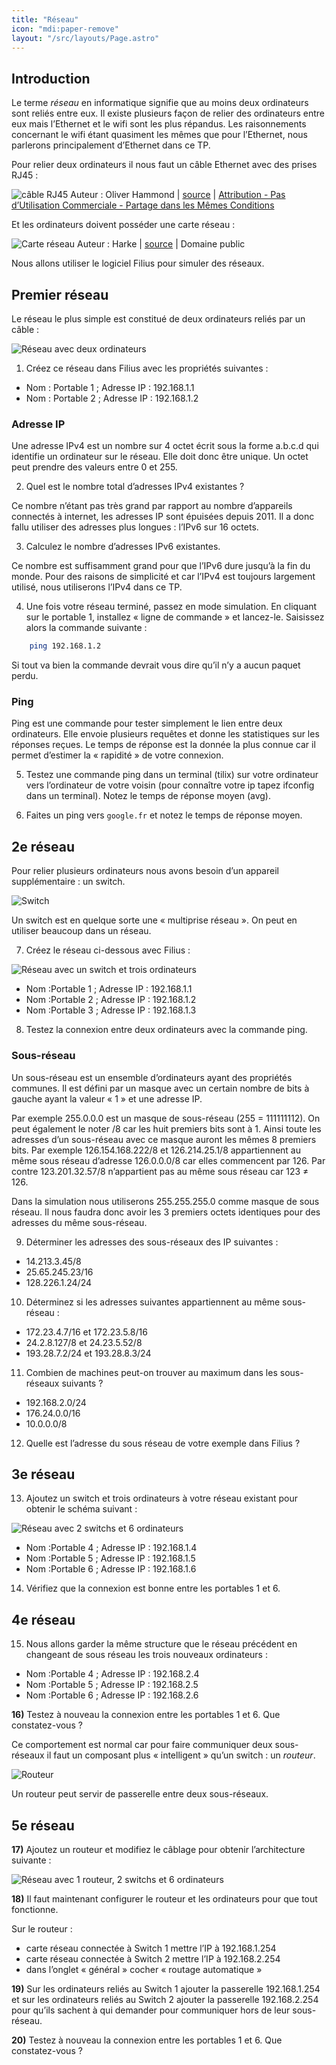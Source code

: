 ```yaml
---
title: "Réseau"
icon: "mdi:paper-remove"
layout: "/src/layouts/Page.astro"
---
```


## Introduction

Le terme _réseau_ en informatique signifie que au moins deux ordinateurs sont
reliés entre eux. Il existe plusieurs façon de relier des ordinateurs entre
eux mais l’Ethernet et le wifi sont les plus répandus. Les raisonnements
concernant le wifi étant quasiment les mêmes que pour l’Ethernet, nous
parlerons principalement d’Ethernet dans ce TP.

Pour relier deux ordinateurs il nous faut un câble Ethernet avec des prises
RJ45 :

![câble RJ45](/public/rj45.jpg) Auteur : Oliver Hammond | [source](https://www.flickr.com/photos/olivander/76685908/) | [Attribution - Pas d’Utilisation Commerciale - Partage dans les Mêmes Conditions](https://creativecommons.org/licenses/by-nc-sa/2.0/)

Et les ordinateurs doivent posséder une carte réseau :

![Carte réseau](/public/carte.jpg) Auteur : Harke | [source](https://commons.wikimedia.org/wiki/File:GB_Network_PCI_Card.jpg) | Domaine public

Nous allons utiliser le logiciel Filius pour simuler des réseaux.

## Premier réseau

Le réseau le plus simple est constitué de deux ordinateurs reliés par un câble
:

![Réseau avec deux ordinateurs](/public/reseau1.png)

1. Créez ce réseau dans Filius avec les propriétés suivantes :

  * Nom : Portable 1 ; Adresse IP : 192.168.1.1
  * Nom : Portable 2 ; Adresse IP : 192.168.1.2

### Adresse IP

Une adresse IPv4 est un nombre sur 4 octet écrit sous la forme a.b.c.d qui
identifie un ordinateur sur le réseau. Elle doit donc être unique. Un octet
peut prendre des valeurs entre 0 et 255.

2. Quel est le nombre total d’adresses IPv4 existantes ?

Ce nombre n’étant pas très grand par rapport au nombre d’appareils connectés à
internet, les adresses IP sont épuisées depuis 2011. Il a donc fallu utiliser
des adresses plus longues : l’IPv6 sur 16 octets.

3. Calculez le nombre d’adresses IPv6 existantes.

Ce nombre est suffisamment grand pour que l’IPv6 dure jusqu’à la fin du monde.
Pour des raisons de simplicité et car l’IPv4 est toujours largement utilisé,
nous utiliserons l’IPv4 dans ce TP.

4. Une fois votre réseau terminé, passez en mode simulation. En cliquant
sur le portable 1, installez « ligne de commande » et lancez-le. Saisissez
alors la commande suivante :

```bash
    ping 192.168.1.2
```

Si tout va bien la commande devrait vous dire qu’il n’y a aucun paquet perdu.

### Ping

Ping est une commande pour tester simplement le lien entre deux ordinateurs.
Elle envoie plusieurs requêtes et donne les statistiques sur les réponses
reçues. Le temps de réponse est la donnée la plus connue car il permet
d’estimer la « rapidité » de votre connexion.

5. Testez une commande ping dans un terminal (tilix) sur votre ordinateur
vers l’ordinateur de votre voisin (pour connaître votre ip tapez ifconfig dans
un terminal).  Notez le temps de réponse moyen (avg).

6. Faites un ping vers `google.fr` et notez le temps de réponse moyen.

## 2e réseau

Pour relier plusieurs ordinateurs nous avons besoin d’un appareil
supplémentaire : un switch.

![Switch](/public/switch.jpg)

Un switch est en quelque sorte une « multiprise réseau ». On peut en utiliser
beaucoup dans un réseau.

7. Créez le réseau ci-dessous avec Filius :

![Réseau avec un switch et trois ordinateurs](/public/reseau2.png)

  * Nom :Portable 1 ; Adresse IP : 192.168.1.1
  * Nom :Portable 2 ; Adresse IP : 192.168.1.2
  * Nom :Portable 3 ; Adresse IP : 192.168.1.3

8. Testez la connexion entre deux ordinateurs avec la commande ping.

### Sous-réseau

Un sous-réseau est un ensemble d’ordinateurs ayant des propriétés communes. Il
est défini par un masque avec un certain nombre de bits à gauche ayant la
valeur « 1 » et une adresse IP.

Par exemple 255.0.0.0 est un masque de sous-réseau (255 = 111111112). On peut
également le noter /8 car les huit premiers bits sont à 1. Ainsi toute les
adresses d’un sous-réseau avec ce masque auront les mêmes 8 premiers bits. Par
exemple 126.154.168.222/8 et 126.214.25.1/8 appartiennent au même sous réseau
d’adresse 126.0.0.0/8 car elles commencent par 126. Par contre 123.201.32.57/8
n’appartient pas au même sous réseau car 123 ≠ 126.

Dans la simulation nous utiliserons 255.255.255.0 comme masque de sous réseau.
Il nous faudra donc avoir les 3 premiers octets identiques pour des adresses
du même sous-réseau.

9. Déterminer les adresses des sous-réseaux des IP suivantes :

  * 14.213.3.45/8
  * 25.65.245.23/16
  * 128.226.1.24/24

10. Déterminez si les adresses suivantes appartiennent au même sous-réseau
:

  * 172.23.4.7/16 et 172.23.5.8/16
  * 24.2.8.127/8 et 24.23.5.52/8
  * 193.28.7.2/24 et 193.28.8.3/24

11. Combien de machines peut-on trouver au maximum dans les sous-réseaux
suivants ?

  * 192.168.2.0/24
  * 176.24.0.0/16
  * 10.0.0.0/8

12. Quelle est l’adresse du sous réseau de votre exemple dans Filius ?

## 3e réseau

13. Ajoutez un switch et trois ordinateurs à votre réseau existant pour
obtenir le schéma suivant :

![Réseau avec 2 switchs et 6 ordinateurs](/public/reseau3.png)

  * Nom :Portable 4 ; Adresse IP : 192.168.1.4
  * Nom :Portable 5 ; Adresse IP : 192.168.1.5
  * Nom :Portable 6 ; Adresse IP : 192.168.1.6 

14. Vérifiez que la connexion est bonne entre les portables 1 et 6.

## 4e réseau

15. Nous allons garder la même structure que le réseau précédent en
changeant de sous réseau les trois nouveaux ordinateurs :

  * Nom :Portable 4 ; Adresse IP : 192.168.2.4
  * Nom :Portable 5 ; Adresse IP : 192.168.2.5
  * Nom :Portable 6 ; Adresse IP : 192.168.2.6

**16)** Testez à nouveau la connexion entre les portables 1 et 6. Que
constatez-vous ?

Ce comportement est normal car pour faire communiquer deux sous-réseaux il
faut un composant plus « intelligent » qu’un switch : un _routeur_.

![Routeur](/public/routeur.jpg)

Un routeur peut servir de passerelle entre deux sous-réseaux.

## 5e réseau

**17)** Ajoutez un routeur et modifiez le câblage pour obtenir l’architecture
suivante :

![Réseau avec 1 routeur, 2 switchs et 6 ordinateurs](/public/reseau4.png)

**18)** Il faut maintenant configurer le routeur et les ordinateurs pour que
tout fonctionne.

Sur le routeur :

  * carte réseau connectée à Switch 1 mettre l’IP à 192.168.1.254
  * carte réseau connectée à Switch 2 mettre l’IP à 192.168.2.254
  * dans l’onglet « général » cocher « routage automatique »

**19)** Sur les ordinateurs reliés au Switch 1 ajouter la passerelle
192.168.1.254 et sur les ordinateurs reliés au Switch 2 ajouter la passerelle
192.168.2.254 pour qu’ils sachent à qui demander pour communiquer hors de leur
sous-réseau.

**20)** Testez à nouveau la connexion entre les portables 1 et 6. Que
constatez-vous ?
